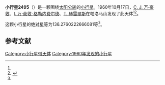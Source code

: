 {{Infobox planet
| bgcolour = #FFFFC0
| name = 2495 Noviomagum
| symbol = 
| image = 
| caption = 
| discovery = yes
| discovery_ref = 
| discoverer = [[C._J._万·豪敦|C. J. 万·豪敦]]、[[I._万·豪敦-格勒内费尔德|I. 万·豪敦-格勒内费尔德]]、[[T._赫雷爾斯|T. 赫雷爾斯]]
| discovery_site = [[帕洛马山|帕洛马山]] 
| discovered = 1960年10月17日
| designations = yes
| mp_name = 
| named_after = 
| alt_names = 7071 P-L/ 1976 UG13
| mp_category = [[主带内小行星|主带内小行星]]
| orbit_ref = <ref name="a">[http://ssd.jpl.nasa.gov/sbdb.cgi?sstr=2495 2495 Noviomagum] {{Wayback|url=http://ssd.jpl.nasa.gov/sbdb.cgi?sstr=2495 |date=20200820021006 }}，小行星數據庫瀏覽器（JPL Small-Body Database Browser）－[[美国国家航空航天局|美国国家航空航天局]]喷气推进实验室</ref>
| epoch = 2456400.5 (2013年4月18日更新)
| aphelion = {{convert|2.11437013100726|AU|km|3|abbr=on|lk=out}}
| perihelion = {{convert|1.721093336776912|AU|km|3|abbr=on}}
| semimajor = {{convert|1.917731733892086|AU|km|3|abbr=on}}
| eccentricity = 0.102536968
| period = 970.0189289 [[日|日]]<br />2.66[[儒略年|儒略年]]
| avg_speed = 
| inclination = 21.12010631930212
| asc_node = 199.7783155448245
| mean_anomaly = 
| arg_peri = 136.2760222666081
| satellites = 
| physical_characteristics = yes
| dimensions = 
| mass = 
| density = 
| surface_grav = 
| escape_velocity = 
| sidereal_day = 
| axial_tilt = 
| pole_ecliptic_lat = 
| pole_ecliptic_lon = 
| albedo = 
| temperatures= 
| temp_name1 = 
| mean_temp_1 = 
| max_temp_1 = 
| temp_name2 = 
| max_temp_2 = 
| spectral_type = 
| abs_magnitude = 136.2760222666081
}}

'''小行星2495'''（{{lang-en|2495 Noviomagum}}）是一颗围绕[[太阳|太阳]][[公转|公转]]的[[小行星|小行星]]。1960年10月17日，[[C._J._万·豪敦|C. J. 万·豪敦]]、[[I._万·豪敦-格勒内费尔德|I. 万·豪敦-格勒内费尔德]]、[[T._赫雷爾斯|T. 赫雷爾斯]]在帕洛马山发现了此天体<ref name="a" /><ref>{{cite news|title=小行星列表|url=http://cfa-www.harvard.edu/iau/lists/NumberedMPs.txt|accessdate=2013-07-08|newspaper=哈佛大学|archive-date=2008-05-17|archive-url=https://web.archive.org/web/20080517010638/http://cfa-www.harvard.edu/iau/lists/NumberedMPs.txt|dead-url=no}}</ref>。

这颗小行星的[[绝对星等|绝对星等]]为136.2760222666081等<ref name="a" />。

==参考文献==
{{reflist}}
{{Minor Planet Number|[[小行星2494|小行星2494]]|[[小行星2496|小行星2496]]}}

{{小天体}}

[[Category:小行星带天体|Category:小行星带天体]]
[[Category:1960年发现的小行星|Category:1960年发现的小行星]]

{{asteroid-stub}}